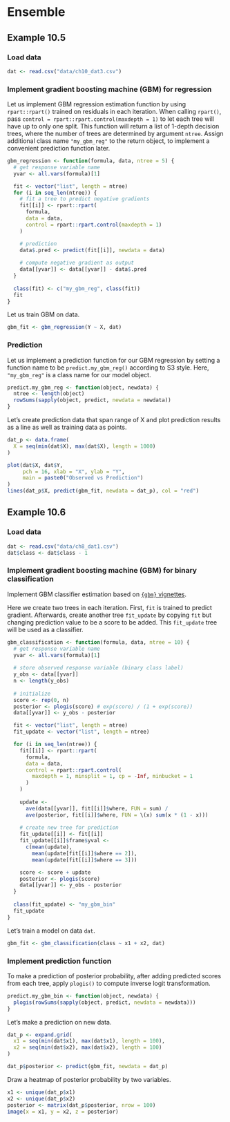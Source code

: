 # Ensemble

## Example 10.5

### Load data

```r
dat <- read.csv("data/ch10_dat3.csv")
```

### Implement gradient boosting machine (GBM) for regression

Let us implement GBM regression estimation function by using `rpart::rpart()` trained on residuals in each iteration. When calling `rpart()`, pass `control = rpart::rpart.control(maxdepth = 1)` to let each tree will have up to only one split. This function will return a list of 1-depth decision trees, where the number of trees are determined by argument `ntree`. Assign additional class name `"my_gbm_reg"` to the return object, to implement a convenient prediction function later.

```r
gbm_regression <- function(formula, data, ntree = 5) {
  # get response variable name
  yvar <- all.vars(formula)[1]

  fit <- vector("list", length = ntree)
  for (i in seq_len(ntree)) {
    # fit a tree to predict negative gradients
    fit[[i]] <- rpart::rpart(
      formula,
      data = data,
      control = rpart::rpart.control(maxdepth = 1)
    )

    # prediction
    data$.pred <- predict(fit[[i]], newdata = data)
        
    # compute negative gradient as output
    data[[yvar]] <- data[[yvar]] - data$.pred
  }
  
  class(fit) <- c("my_gbm_reg", class(fit))
  fit
}
```

Let us train GBM on data.

```r
gbm_fit <- gbm_regression(Y ~ X, dat)
```


### Prediction

Let us implement a prediction function for our GBM regression by setting a function name to be `predict.my_gbm_reg()` according to S3 style. Here, `"my_gbm_reg"` is a class name for our model object.

```r
predict.my_gbm_reg <- function(object, newdata) {
  ntree <- length(object)
  rowSums(sapply(object, predict, newdata = newdata))
}
```

Let's create prediction data that span range of X and plot prediction results as a line as well as training data as points.

```r
dat_p <- data.frame(
  X = seq(min(dat$X), max(dat$X), length = 1000)
)

plot(dat$X, dat$Y,
     pch = 16, xlab = "X", ylab = "Y",
     main = paste0("Observed vs Prediction")
)
lines(dat_p$X, predict(gbm_fit, newdata = dat_p), col = "red")
```


## Example 10.6

### Load data

```r
dat <- read.csv("data/ch8_dat1.csv")
dat$class <- dat$class - 1
```

### Implement gradient boosting machine (GBM) for binary classification

Implement GBM classifier estimation based on [`{gbm}` vignettes](https://cran.r-project.org/web/packages/gbm/vignettes/gbm.pdf).

Here we create two trees in each iteration. First, `fit` is trained to predict gradient. Afterwards, create another tree `fit_update` by copying `fit` but changing prediction value to be a score to be added. This `fit_update` tree will be used as a classifier.

```r
gbm_classification <- function(formula, data, ntree = 10) {
  # get response variable name
  yvar <- all.vars(formula)[1]
  
  # store observed response variable (binary class label)
  y_obs <- data[[yvar]]
  n <- length(y_obs)
  
  # initialize
  score <- rep(0, n)
  posterior <- plogis(score) # exp(score) / (1 + exp(score))
  data[[yvar]] <- y_obs - posterior

  fit <- vector("list", length = ntree)
  fit_update <- vector("list", length = ntree)

  for (i in seq_len(ntree)) {
    fit[[i]] <- rpart::rpart(
      formula,
      data = data,
      control = rpart::rpart.control(
        maxdepth = 1, minsplit = 1, cp = -Inf, minbucket = 1
      )
    )
    
    update <- 
      ave(data[[yvar]], fit[[i]]$where, FUN = sum) /
      ave(posterior, fit[[i]]$where, FUN = \(x) sum(x * (1 - x)))
    
    # create new tree for prediction
    fit_update[[i]] <- fit[[i]]
    fit_update[[i]]$frame$yval <- 
      c(mean(update),
        mean(update[fit[[i]]$where == 2]), 
        mean(update[fit[[i]]$where == 3]))

    score <- score + update
    posterior <- plogis(score)
    data[[yvar]] <- y_obs - posterior
  }
  
  class(fit_update) <- "my_gbm_bin"
  fit_update
}
```

Let's train a model on data `dat`.

```r
gbm_fit <- gbm_classification(class ~ x1 + x2, dat)
```


### Implement prediction function

To make a prediction of posterior probability, after adding predicted scores from each tree, apply `plogis()` to compute inverse logit transformation.

```r
predict.my_gbm_bin <- function(object, newdata) {
  plogis(rowSums(sapply(object, predict, newdata = newdata)))
}
```

Let's make a prediction on new data.

```r
dat_p <- expand.grid(
  x1 = seq(min(dat$x1), max(dat$x1), length = 100),
  x2 = seq(min(dat$x2), max(dat$x2), length = 100)
)

dat_p$posterior <- predict(gbm_fit, newdata = dat_p)
```

Draw a heatmap of posterior probability by two variables.

```r
x1 <- unique(dat_p$x1)
x2 <- unique(dat_p$x2)
posterior <- matrix(dat_p$posterior, nrow = 100)
image(x = x1, y = x2, z = posterior)
```

